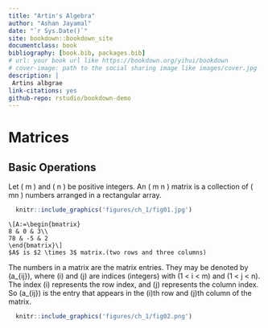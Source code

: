 ```yaml
--- 
title: "Artin's Algebra"
author: "Ashan Jayamal"
date: "`r Sys.Date()`"
site: bookdown::bookdown_site
documentclass: book
bibliography: [book.bib, packages.bib]
# url: your book url like https://bookdown.org/yihui/bookdown
# cover-image: path to the social sharing image like images/cover.jpg
description: |
 Artins albgrae
link-citations: yes
github-repo: rstudio/bookdown-demo
---
```

# Matrices 
## Basic Operations
Let \( m \) and \( n \) be positive integers. An \( m \times n \) matrix is a collection of \( mn \) numbers arranged in a rectangular array.

```r
  knitr::include_graphics('figures/ch_1/fig01.jpg') 
```
```example
\[A:=\begin{bmatrix}
8 & 0 & 3\\
78 & -5 & 2
\end{bmatrix}\]
$A$ is $2 \times 3$ matrix.(two rows and three columns)

```
The numbers in a matrix are the matrix entries. They may be denoted by \(a_{ij}\), where \(i\) and \(j\) are indices (integers) with \(1 < i < m\) and \(1 < j < n\). The index \(i\) represents the row index, and \(j\) represents the column index. So \(a_{ij}\) is the entry that appears in the \(i\)th row and \(j\)th column of the matrix.

```r
  knitr::include_graphics('figures/ch_1/fig02.png') 
```